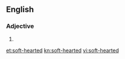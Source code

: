 ==English==

===Adjective===
{{en-adj}}

# {{alternative spelling of|softhearted}}

[[et:soft-hearted]]
[[kn:soft-hearted]]
[[vi:soft-hearted]]